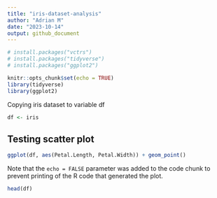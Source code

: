 ```yaml
---
title: "iris-dataset-analysis"
author: "Adrian M"
date: "2023-10-14"
output: github_document
---
```


```r
# install.packages("vctrs")
# install.packages("tidyverse")
# install.packages("ggplot2")
```

```r
knitr::opts_chunk$set(echo = TRUE)
library(tidyverse)
library(ggplot2)
```

Copying iris dataset to variable df

```r
df <- iris
```

## Testing scatter plot

```r
ggplot(df, aes(Petal.Length, Petal.Width)) + geom_point()
```

Note that the `echo = FALSE` parameter was added to the code chunk to prevent printing of the R code that generated the plot.

```r
head(df)
```

